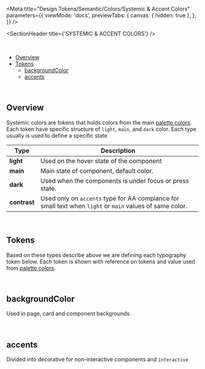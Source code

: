 
<Meta
  title="Design Tokens/Semantic/Colors/Systemic & Accent Colors"
  parameters={{
    viewMode: 'docs',
    previewTabs: {
      canvas: { hidden: true },
    },
  }}
/>

<SectionHeader title={'SYSTEMIC & ACCENT COLORS'} />

<br />

- [Overview](#overview)
- [Tokens](#tokens)
  - [backgroundColor](#backgroundcolor)
  - [accents](#accents)

<br />

## Overview

Systemic colors are tokens that holds colors from the main [palette colors](?path=/docs/guide-colors--page). Each token have specific structure of `light`, `main`, and `dark` color.
Each type usually is used to define a specific state

| Type         | Description                                                                                              |
| ------------ | -------------------------------------------------------------------------------------------------------- |
| **light**    | Used on the hover state of the component                                                                 |
| **main**     | Main state of component, default color.                                                                  |
| **dark**     | Used when the components is under focus or press state.                                                  |
| **contrast** | Used only on `accents` type for AA compiance for small text when `light` or `main` values of same color. |

<br />

## Tokens

Based on these types describe above we are defining each typography token below. Each token is shown with reference on tokens and value used from [palette colors](?path=/docs/guide-colors--page).

<br />

## backgroundColor

Used in page, card and component backgrounds.

<br />
<TokenBackgroundColorsShowcase type={'systemic'} />

## accents

Divided into decorative for non-interactive components and `interactive`

<br />
<TokenBackgroundColorsShowcase type={'accents'} />

